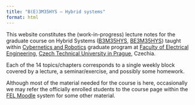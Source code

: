 ```yaml
---
title: "B(E)3M35HYS – Hybrid systems"
format: html
---
```


This website constitutes the (work-in-progress) lecture notes for the graduate course on Hybrid Systems ([B3M35HYS](https://intranet.fel.cvut.cz/cz/education/bk/predmety/67/72/p6772006.html), [BE3M35HYS](https://intranet.fel.cvut.cz/en/education/bk/predmety/68/41/p6841906.html)) taught within [Cybernetics and Robotics](https://kyr.fel.cvut.cz) graduate program at [Faculty of Electrical Engineering](https://fel.cvut.cz), [Czech Technical University in Prague](https://cvut.cz), Czechia. 

Each of the 14 topics/chapters corresponds to a single weekly block covered by a lecture, a seminar/exercise, and possibly some homework.

Although most of the material needed for the course is here, occasionally we may refer the officially enrolled students to the course page within the [FEL Moodle](https://moodle.fel.cvut.cz) system for some other material.